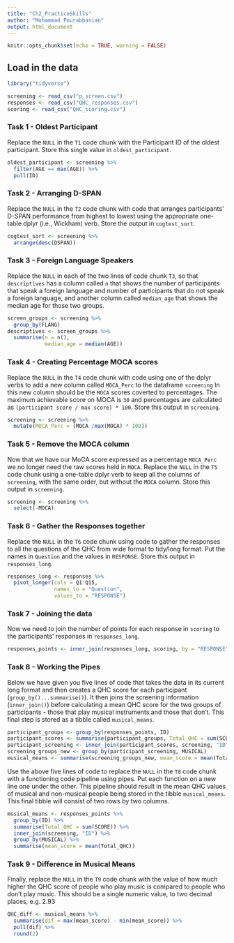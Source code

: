 ---
title: "Ch2_PracticeSkills"
author: "Mohammad Pourabbasian"
output: html_document
---

```{r setup, include=FALSE}
knitr::opts_chunk$set(echo = TRUE, warning = FALSE)
```


## Load in the data


```{r libraries, echo = FALSE, warning=FALSE, message=FALSE}
library("tidyverse")

screening <- read_csv("p_screen.csv")
responses <- read_csv("QHC_responses.csv")
scoring <- read_csv("QHC_scoring.csv")
```


### Task 1 - Oldest Participant

Replace the `NULL` in the `T1` code chunk with the Participant ID of the oldest participant. Store this single value in `oldest_participant`.


```{r T1}
oldest_participant <- screening %>%
  filter(AGE == max(AGE)) %>%
  pull(ID)
```

### Task 2 - Arranging D-SPAN

Replace the `NULL` in the `T2` code chunk with code that arranges participants' D-SPAN performance from highest to lowest using the appropriate one-table dplyr (i.e., Wickham) verb. Store the output in `cogtest_sort`. 


```{r T2}
cogtest_sort <- screening %>%
  arrange(desc(DSPAN))
```

### Task 3 - Foreign Language Speakers

Replace the `NULL` in each of the two lines of code chunk `T3`, so that `descriptives` has a column called `n` that shows the number of participants that speak a foreign language and number of participants that do not speak a foreign language, and another column called `median_age` that shows the median age for those two groups. 


```{r T3}
screen_groups <- screening %>%
  group_by(FLANG)
descriptives <- screen_groups %>%
  summarise(n = n(),
            median_age = median(AGE))
```

### Task 4 - Creating Percentage MOCA scores

Replace the `NULL` in the `T4` code chunk with code using one of the dplyr verbs to add a new column called `MOCA_Perc` to the dataframe `screening` In this new column should be the `MOCA` scores coverted to percentages. The maximum achievable score on MOCA is `30` and percentages are calculated as `(participant score / max score) * 100`. Store this output in `screening`.


```{r T4}

screening <- screening %>%
  mutate(MOCA_Perc = (MOCA /max(MOCA) * 100))
```

### Task 5 - Remove the MOCA column

Now that we have our MoCA score expressed as a percentage `MOCA_Perc` we no longer need the raw scores held in `MOCA`. Replace the `NULL` in the `T5` code chunk using a one-table dplyr verb to keep all the columns of `screening`, with the same order, but without the `MOCA` column. Store this output in `screening`.

```{r T5}
screening <- screening %>%
  select(-MOCA)
```

### Task 6 - Gather the Responses together

Replace the `NULL` in the `T6` code chunk using code to gather the responses to all the questions of the QHC from wide format to tidy/long format. Put the names in `Question` and the values in `RESPONSE`. Store this output in `responses_long`.


```{r T6}
responses_long <- responses %>% 
  pivot_longer(cols = Q1:Q15,
               names_to = "Question",
               values_to = "RESPONSE")
```

### Task 7 - Joining the data

Now we need to join the number of points for each response in `scoring` to the participants' responses in `responses_long`. 


```{r T7}
responses_points <- inner_join(responses_long, scoring, by = "RESPONSE")
```

### Task 8 - Working the Pipes

Below we have given you five lines of code that takes the data in its current long format and then creates a QHC score for each participant (`group_by()...summarise()`). It then joins the screening information (`inner_join()`) before calculating a mean QHC score for the two groups of participants - those that play musical instruments and those that don't. This final step is stored as a tibble called `musical_means`.  

``` {r T8}
participant_groups <- group_by(responses_points, ID)
participant_scores <- summarise(participant_groups, Total_QHC = sum(SCORE))
participant_screening <- inner_join(participant_scores, screening, "ID")
screening_groups_new <- group_by(participant_screening, MUSICAL)
musical_means <- summarise(screening_groups_new, mean_score = mean(Total_QHC))
```

Use the above five lines of code to replace the `NULL` in the `T8` code chunk with a functioning code pipeline using pipes. Put each function on a new line one under the other. This pipeline should result in the mean QHC values of musical and non-musical people being stored in the tibble `musical_means`. This final tibble will consist of two rows by two columns.  


```{r T8}
musical_means <- responses_points %>% 
  group_by(ID) %>%
  summarise(Total_QHC = sum(SCORE)) %>%
  inner_join(screening, "ID") %>%
  group_by(MUSICAL) %>%
  summarise(mean_score = mean(Total_QHC))
```

### Task 9 - Difference in Musical Means

Finally, replace the `NULL` in the `T9` code chunk with the value of how much higher the QHC score of people who play music is compared to people who don't play music. This should be a single numeric value, to two decimal places, e.g. 2.93

```{r T9}
QHC_diff <- musical_means %>% 
  summarise(dif = max(mean_score) - min(mean_score)) %>%
  pull(dif) %>%
  round(2)
```

